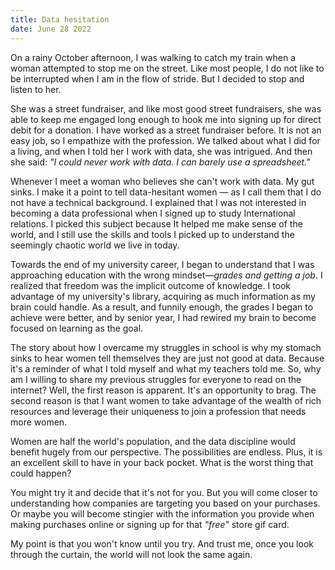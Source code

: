 ```yaml
---
title: Data hesitation
date: June 28 2022
---
```


On a rainy October afternoon, I was walking to  catch my train when a woman attempted to stop me on the street. Like most people, I do not like to be interrupted when I am in the flow of stride. But I decided to stop and listen to her. 

She was a street fundraiser, and like most good street fundraisers, she was able to keep me engaged long enough to hook me into signing up for direct debit for a donation. I have worked as a street fundraiser before. It is not an easy job, so I empathize with the profession. We talked about what I did for a living, and when I told her I work with data, she was intrigued. And then she said: *"I could never work with data. I can barely use a spreadsheet."* 

Whenever I meet a woman who believes she can't work with data. My gut sinks. I make it a point to tell data-hesitant women — as I call them that I do not have a technical background. I explained that I was not interested in becoming a data professional when I signed up to study International relations. I picked this subject because It helped me make sense of the world, and I still use the skills and tools I picked up to understand the seemingly chaotic world we live in today.

Towards the end of my university career, I began to understand that I was approaching education with the wrong mindset—*grades and getting a job*. I realized that freedom was the implicit outcome of knowledge. I took advantage of my university's library, acquiring as much information as my brain could handle. As a result, and funnily enough, the grades I began to achieve were better, and by senior year, I had rewired my brain to become focused on learning as the goal.

The story about how I overcame my struggles in school is why my stomach sinks to hear women tell themselves they are just not good at data. Because it's a reminder of what I told myself and what my teachers told me. So, why am I willing to share my previous struggles for everyone to read on the internet? Well, the first reason is apparent. It's an opportunity to brag. The second reason is that I want women to take advantage of the wealth of rich resources and leverage their uniqueness to join a profession that needs more women. 

Women are half the world's population, and the data discipline would benefit hugely from our perspective. The possibilities are endless. Plus, it is an excellent skill to have in your back pocket. What is the worst thing that could happen? 

You might try it and decide that it's not for you. But you will come closer to understanding how companies are targeting you based on your purchases. Or maybe you will become stingier with the information you provide when making purchases online or signing up for that *"free"* store gif card.

My point is that you won't know until you try. And trust me, once you look through the curtain, the world will not look the same again.
